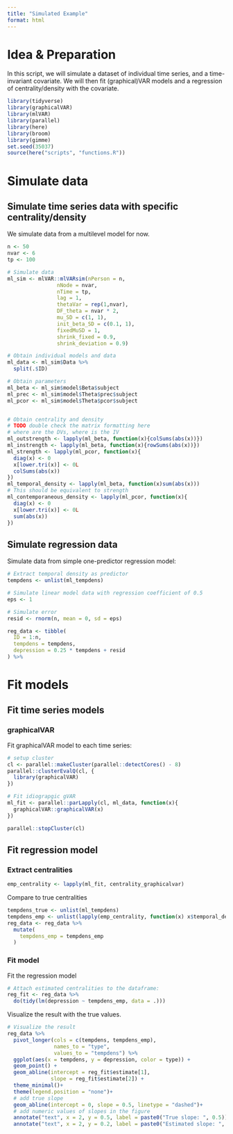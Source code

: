 ```yaml
---
title: "Simulated Example"
format: html
---
```


# Idea & Preparation
In this script, we will simulate a dataset of individual time series, and a time-invariant covariate.
We will then fit (graphical)VAR models and a regression of centrality/density with the covariate.

```r
library(tidyverse)
library(graphicalVAR)
library(mlVAR)
library(parallel)
library(here)
library(broom)
library(gimme)
set.seed(35037)
source(here("scripts", "functions.R"))

```

# Simulate data

## Simulate time series data with specific centrality/density
We simulate data from a multilevel model for now. 

```r
n <- 50
nvar <- 6
tp <- 100

```



```r
# Simulate data
ml_sim <- mlVAR::mlVARsim(nPerson = n, 
                nNode = nvar, 
                nTime = tp, 
                lag = 1, 
                thetaVar = rep(1,nvar),
                DF_theta = nvar * 2, 
                mu_SD = c(1, 1), 
                init_beta_SD = c(0.1, 1), 
                fixedMuSD = 1, 
                shrink_fixed = 0.9, 
                shrink_deviation = 0.9)

# Obtain individual models and data
ml_data <- ml_sim$Data %>% 
  split(.$ID)

# Obtain parameters
ml_beta <- ml_sim$model$Beta$subject
ml_prec <- ml_sim$model$Theta$prec$subject
ml_pcor <- ml_sim$model$Theta$pcor$subject


# Obtain centrality and density
# TODO double check the matrix formatting here
# where are the DVs, where is the IV
ml_outstrength <- lapply(ml_beta, function(x){colSums(abs(x))})
ml_instrength <- lapply(ml_beta, function(x){rowSums(abs(x))})
ml_strength <- lapply(ml_pcor, function(x){
  diag(x) <- 0
  x[lower.tri(x)] <- 0L
  colSums(abs(x))
})
ml_temporal_density <- lapply(ml_beta, function(x)sum(abs(x)))
# This should be equivalent to strength
ml_contemporaneous_density <- lapply(ml_pcor, function(x){
  diag(x) <- 0
  x[lower.tri(x)] <- 0L
  sum(abs(x))
})

```



## Simulate regression data
Simulate data from simple one-predictor regression model:
```r
# Extract temporal density as predictor
tempdens <- unlist(ml_tempdens)

# Simulate linear model data with regression coefficient of 0.5
eps <- 1

# Simulate error
resid <- rnorm(n, mean = 0, sd = eps)

reg_data <- tibble(
  ID = 1:n,
  tempdens = tempdens,
  depression = 0.25 * tempdens + resid
) %>% 

```

# Fit models

## Fit time series models

### graphicalVAR
Fit graphicalVAR model to each time series:
```r
# setup cluster
cl <- parallel::makeCluster(parallel::detectCores() - 8)
parallel::clusterEvalQ(cl, {
  library(graphicalVAR)
})

# Fit idiograpgic gVAR
ml_fit <- parallel::parLapply(cl, ml_data, function(x){
  graphicalVAR::graphicalVAR(x)
})

parallel::stopCluster(cl)

```



## Fit regression model

### Extract centralities

```r
emp_centrality <- lapply(ml_fit, centrality_graphicalvar)

```

Compare to true centralities
```r
tempdens_true <- unlist(ml_tempdens)
tempdens_emp <- unlist(lapply(emp_centrality, function(x) x$temporal_density))
reg_data <- reg_data %>%
  mutate(
    tempdens_emp = tempdens_emp
  )
```



### Fit model
Fit the regression model 
```r
# Attach estimated centralities to the dataframe: 
reg_fit <- reg_data %>% 
  do(tidy(lm(depression ~ tempdens_emp, data = .)))

```

Visualize the result with the true values. 
```r
# Visualize the result
reg_data %>% 
  pivot_longer(cols = c(tempdens, tempdens_emp), 
               names_to = "type", 
               values_to = "tempdens") %>%
  ggplot(aes(x = tempdens, y = depression, color = type)) +
  geom_point() +
  geom_abline(intercept = reg_fit$estimate[1], 
              slope = reg_fit$estimate[2]) +
  theme_minimal()+
  theme(legend.position = "none")+
  # add true slope
  geom_abline(intercept = 0, slope = 0.5, linetype = "dashed")+
  # add numeric values of slopes in the figure
  annotate("text", x = 2, y = 0.5, label = paste0("True slope: ", 0.5))+
  annotate("text", x = 2, y = 0.2, label = paste0("Estimated slope: ", round(reg_fit$estimate[2], 2)))

```








